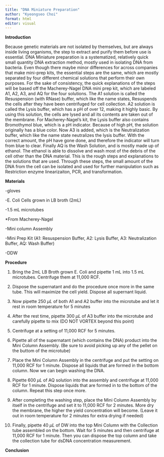 ```yaml
---
title: "DNA Miniature Preparation"
author: "Kyeongseo Choi"
format: html
editor: visual
---
```


**Introduction**

Because genetic materials are not isolated by themselves, but are always inside living organisms, the step to extract and purify them before use is essential. DNA Miniature preparation is a systematized, relatively quick small quantity DNA extraction method, mostly used in isolating DNA from bacteria. Even though there maybe minor differences for across companies that make mini-prep kits, the essential steps are the same, which are mostly separated by four different chemical solutions that perform their own purposes. For the sake of consistency, the quick explanations of the steps will be based off the Macherey-Nagel DNA mini prep kit, which are labeled A1, A2, A3, and AQ for the four solutions. The A1 solution is called the Resuspension (with RNase) buffer, which like the name states, Resuspends the cells after they have been centrifuged for cell collection. A2 solution is called the Lysis buffer, which has a pH of over 12, making it highly basic. By using this solution, the cells are lysed and all its contents are taken out of the membrane. For Macherey-Nagel's kit, the Lysis buffer also contains Bromothymol blue, which is a pH indicator. Because of high pH, the solution originally has a blue color. Now A3 is added, which is the Neutralization buffer, which like the name state neutralizes the lysis buffer. With the correct amount, the pH have gone done, and therefore the indicator will turn from blue to clear. Finally AQ is the Wash Solution, and is mostly made up of ethanol. The ethanol is able to dissolve and wash most of the debris of the cell other than the DNA material. This is the rough steps and explanations to the solutions that are used. Through these steps, the small amount of the DNA from the cell can be isolated and used for further manipulation such as Restriction enzyme linearizaiton, PCR, and transformation.

**Materials**

-gloves

-E. Coli Cells grown in LB broth (2mL)

-1.5 mL microtubes

\*From Macherey-Nagel

-Mini column Assembly

-Mini Prep Kit (A1: Resuspension Buffer, A2: Lysis Buffer, A3: Neutralization Buffer, AQ: Wash Buffer)

-DDW

**Procedure**

1.  Bring the 2mL LB Broth grown E. Coli and pipette 1 mL into 1.5 mL microtubes. Centrifuge them at 11,000 RCF.

2.  Dispose the supernatant and do the procedure once more in the same tube. This will maximize the cell yield. Dispose all supernant liquid.

3.  Now pipette 250 $\mu L$ of both A1 and A2 buffer into the microtube and let it rest in room temperature for 5 minutes

4.  After the rest time, pipette 300 $\mu L$ of A3 buffer into the microtube and carefully pipette to mix (DO NOT VORTEX beyond this point)

5.  Centrifuge at a setting of 11,000 RCF for 5 minutes.

6.  Pipette all of the supernatant (which contains the DNA) product into the Mini Column Assembly. (Be sure to avoid picking up any of the pellet on the buttom of the microtube)

7.  Place the Mini Column Assembly in the centrifuge and put the setting on 11,000 RCF for 1 minute. Dispose all liquids that are formed in the bottom column. Now we can begin washing the DNA.

8.  Pipette 600 $\mu L$ of AQ solution into the assembly and centrifuge at 11,000 RCF for 1 minute. Dispose liquids that are formed in to the bottom of the column. Repeat this step once more.

9.  After completing the washing step, place the Mini Column Assembly by itself in the centrifuge and set it to 11,000 RCF for 2 minutes. More dry the membrane, the higher the yield concentration will become. (Leave it out in room temperature for 2 minutes for extra drying if needed)

10. Finally, pipette 40 $\mu L$ of DW into the top Mini Column with the Collection tube assembled on the bottom. Wait for 5 minutes and then centrifuge at 11,000 RCF for 1 minute. Then you can dispose the top column and take the collection tube for dsDNA concentration measurement.

**Conclusion**
